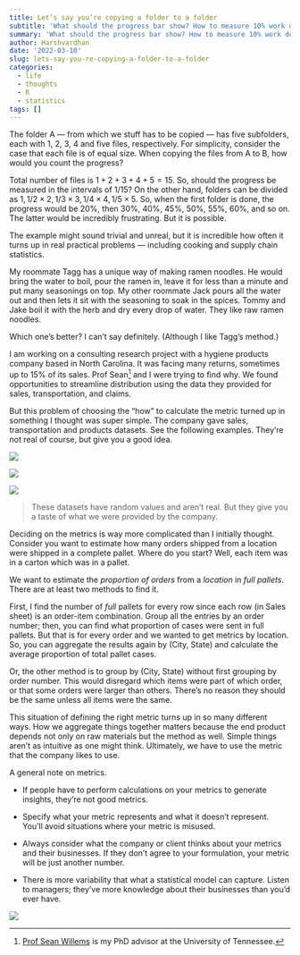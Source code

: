 ```yaml
---
title: Let’s say you’re copying a folder to a folder
subtitle: 'What should the progress bar show? How to measure 10% work done?'
summary: 'What should the progress bar show? How to measure 10% work done?'
author: Harshvardhan
date: '2022-03-10'
slug: lets-say-you-re-copying-a-folder-to-a-folder
categories:
  - life
  - thoughts
  - R
  - statistics
tags: []
---
```


The folder A --- from which we stuff has to be copied --- has five subfolders, each with 1, 2, 3, 4 and five files, respectively. For simplicity, consider the case that each file is of equal size. When copying the files from A to B, how would you count the progress?

Total number of files is $1 + 2 + 3 + 4 + 5 = 15$. So, should the progress be measured in the intervals of 1/15? On the other hand, folders can be divided as $1, 1/2 \times 2, 1/3 \times 3, 1/4 \times 4, 1/5 \times 5$. So, when the first folder is done, the progress would be 20%, then 30%, 40%, 45%, 50%, 55%, 60%, and so on. The latter would be incredibly frustrating. But it is possible.

The example might sound trivial and unreal, but it is incredible how often it turns up in real practical problems --- including cooking and supply chain statistics.

My roommate Tagg has a unique way of making ramen noodles. He would bring the water to boil, pour the ramen in, leave it for less than a minute and put many seasonings on top. My other roommate Jack pours all the water out and then lets it sit with the seasoning to soak in the spices. Tommy and Jake boil it with the herb and dry every drop of water. They like raw ramen noodles.

Which one's better? I can't say definitely. (Although I like Tagg's method.)

I am working on a consulting research project with a hygiene products company based in North Carolina. It was facing many returns, sometimes up to 15% of its sales. Prof Sean[^1] and I were trying to find why. We found opportunities to streamline distribution using the data they provided for sales, transportation, and claims.

[^1]: [Prof Sean Willems](https://seanwillems.com/) is my PhD advisor at the University of Tennessee.

But this problem of choosing the "how" to calculate the metric turned up in something I thought was super simple. The company gave sales, transportation and products datasets. See the following examples. They're not real of course, but give you a good idea.

![](images/Screen%20Shot%202022-03-10%20at%203.39.36%20PM.png)

![](images/Screen%20Shot%202022-03-10%20at%203.40.30%20PM.png)

![](images/Screen%20Shot%202022-03-10%20at%203.41.01%20PM.png)

> These datasets have random values and aren't real. But they give you a taste of what we were provided by the company.

Deciding on the metrics is way more complicated than I initially thought. Consider you want to estimate how many orders shipped from a location were shipped in a complete pallet. Where do you start? Well, each item was in a carton which was in a pallet.

We want to estimate the *proportion of orders* from a *location* in *full pallets*. There are at least two methods to find it.

First, I find the number of *full* pallets for every row since each row (in Sales sheet) is an order-item combination. Group all the entries by an order number; then, you can find what proportion of cases were sent in full pallets. But that is for every order and we wanted to get metrics by location. So, you can aggregate the results again by (City, State) and calculate the average proportion of total pallet cases.

Or, the other method is to group by (City, State) without first grouping by order number. This would disregard which items were part of which order, or that some orders were larger than others. There's no reason they should be the same unless all items were the same.

This situation of defining the right metric turns up in so many different ways. How we aggregate things together matters because the end product depends not only on raw materials but the method as well. Simple things aren't as intuitive as one might think. Ultimately, we have to use the metric that the company likes to use.

A general note on metrics.

-   If people have to perform calculations on your metrics to generate insights, they're not good metrics.

-   Specify what your metric represents and what it doesn't represent. You'll avoid situations where your metric is misused.

-   Always consider what the company or client thinks about your metrics and their businesses. If they don't agree to your formulation, your metric will be just another number.

-   There is more variability that what a statistical model can capture. Listen to managers; they've more knowledge about their businesses than you'd ever have.

[![](https://imgs.xkcd.com/comics/standards.png)](https://xkcd.com/927/)
